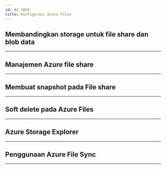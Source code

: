 ```yaml
---
id: AZ-1058
title: Konfigurasi Azure Files
---
```


## Membandingkan storage untuk file share dan blob data

---------------------------------------------------------------------------------------------------------------------------------------------------

## Manajemen Azure file share

---------------------------------------------------------------------------------------------------------------------------------------------------

## Membuat snapshot pada File share

---------------------------------------------------------------------------------------------------------------------------------------------------

## Soft delete pada Azure Files

---------------------------------------------------------------------------------------------------------------------------------------------------

## Azure Storage Explorer

---------------------------------------------------------------------------------------------------------------------------------------------------

## Penggunaan Azure File Sync

---------------------------------------------------------------------------------------------------------------------------------------------------
